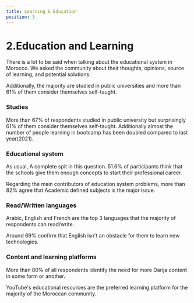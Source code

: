 ```yaml
---
title: Learning & Education
position: 3
---
```


# 2.Education and Learning

There is a lot to be said when talking about the educational system in Morocco. We asked the community about their thoughts, opinions, source of learning, and potential solutions.

Additionally, the majority are studied in public universities and more than 61% of them consider themselves self-taught.

### Studies

More than 67% of respondents studied in public university but surprisingly 61% of them consider themselves self-taught. Additionally almost the number of people learning in bootcamp has been doubled compared to last year(2021).

<Chart id="education-q-0" title={false} />

### Educational system

As usual, A complete spit in this question. 51.6% of participants think that the schools give them enough concepts to start their professional career.

<Chart id="education-q-1" title={false} />

Regarding the main contributors of education system problems, more than 82% agree that Academic defined subjects is the major issue.

<Chart id="education-q-2" title={false} />

### Read/Written languages

Arabic, English and French are the top 3 languages that the majority of respondents can read/write.

<Chart id="education-q-3" title={false} />

Around 69% confirm that English isn't an obstacle for them to learn new technologies.

<Chart id="education-q-4" title={false} />

### Content and learning platforms

More than 80% of all respondents identify the need for more Darija content in some form or another.

<Chart id="education-q-5" title={false} />

YouTube's educational resources are the preferred learning platform for the majority of the Moroccan community.

<Chart id="education-q-6" title={false} />
